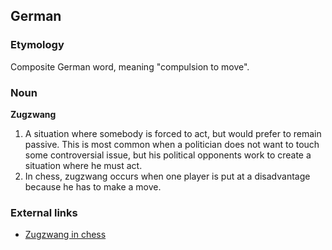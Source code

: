 ==German==

===Etymology===

Composite German word, meaning "compulsion to move".

===Noun===

'''Zugzwang'''

# A situation where somebody is forced to act, but would prefer to remain passive. This is most common when a politician does not want to touch some controversial issue, but his political opponents work to create a situation where he must act.
# In chess, zugzwang occurs when one player is put at a disadvantage because he has to make a move.

===External links===

*[[w:Zugzwang|Zugzwang in chess]]